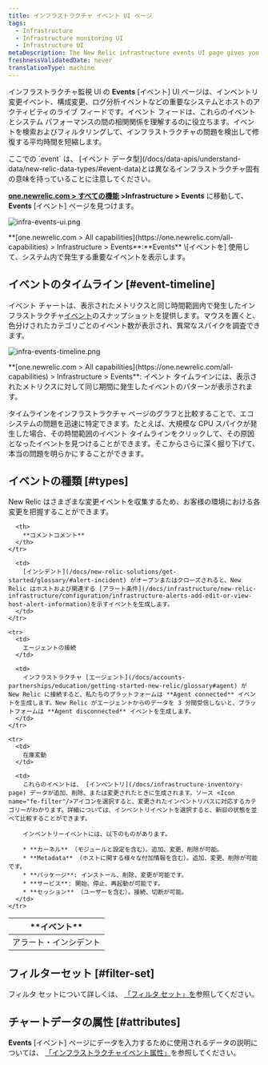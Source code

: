 ```yaml
---
title: インフラストラクチャ イベント UI ページ
tags:
  - Infrastructure
  - Infrastructure monitoring UI
  - Infrastructure UI
metaDescription: The New Relic infrastructure events UI page gives you a unified timeline of important changes and events in your architecture.
freshnessValidatedDate: never
translationType: machine
---
```




インフラストラクチャ監視 UI の **Events** \[イベント] UI ページは、インベントリ変更イベント、構成変更、ログ分析イベントなどの重要なシステムとホストのアクティビティのライブ フィードです。イベント フィードは、これらのイベントとシステム パフォーマンスの間の相関関係を理解するのに役立ちます。イベントを検索およびフィルタリングして、インフラストラクチャの問題を検出して修復する平均時間を短縮します。

<Callout variant="tip">
  ここでの `event` は、 [イベント データ型](/docs/data-apis/understand-data/new-relic-data-types/#event-data)とは異なるインフラストラクチャ固有の意味を持っていることに注意してください。
</Callout>

**[one.newrelic.com > すべての機能](https://one.newrelic.com/all-capabilities) >Infrastructure > Events** に移動して、 **Events** \[イベント] ページを見つけます。

<img
  title="infra-events-ui.png"
  alt="infra-events-ui.png"
  src={infrastructureEvents}
/>

<figcaption>
  **[one.newrelic.com > All capabilities](https://one.newrelic.com/all-capabilities) > Infrastructure > Events**:**Events** \[イベントを] 使用して、システム内で発生する重要なイベントを表示します。
</figcaption>

## イベントのタイムライン [#event-timeline]

イベント チャートは、表示されたメトリクスと同じ時間範囲内で発生したインフラストラクチャ[イベント](/docs/infrastructure/new-relic-infrastructure/infrastructure-ui-pages/infrastructure-events-page)のスナップショットを提供します。マウスを置くと、色分けされたカテゴリごとのイベント数が表示され、異常なスパイクを調査できます。

<img
  title="infra-events-timeline.png"
  alt="infra-events-timeline.png"
  src={infrastructureEventsTimeline}
/>

<figcaption>
  **[one.newrelic.com > All capabilities](https://one.newrelic.com/all-capabilities) > Infrastructure > Events**: イベント タイムラインには、表示されたメトリクスに対して同じ期間に発生したイベントのパターンが表示されます。
</figcaption>

タイムラインをインフラストラクチャ ページのグラフと比較することで、エコシステムの問題を迅速に特定できます。たとえば、大規模な CPU スパイクが発生した場合、その時間範囲のイベント タイムラインをクリックして、その原因となったイベントを見つけることができます。そこからさらに深く掘り下げて、本当の問題を明らかにすることができます。

## イベントの種類 [#types]

New Relic はさまざまな変更イベントを収集するため、お客様の環境における各変更を把握することができます。

<table>
  <thead>
    <tr>
      <th style={{ width: "200px" }}>
        **イベント**
      </th>

      <th>
        **コメントコメント**
      </th>
    </tr>
  </thead>

  <tbody>
    <tr>
      <td>
        アラート・インシデント
      </td>

      <td>
        [インシデント](/docs/new-relic-solutions/get-started/glossary/#alert-incident) がオープンまたはクローズされると、New Relic はホストおよび関連する [アラート条件](/docs/infrastructure/new-relic-infrastructure/configuration/infrastructure-alerts-add-edit-or-view-host-alert-information)を示すイベントを生成します。
      </td>
    </tr>

    <tr>
      <td>
        エージェントの接続
      </td>

      <td>
        インフラストラクチャ [エージェント](/docs/accounts-partnerships/education/getting-started-new-relic/glossary#agent) が New Relic に接続すると、私たちのプラットフォームは **Agent connected** イベントを生成します。New Relic がエージェントからのデータを 3 分間受信しないと、プラットフォームは **Agent disconnected** イベントを生成します。
      </td>
    </tr>

    <tr>
      <td>
        在庫変動
      </td>

      <td>
        これらのイベントは、 [インベントリ](/docs/infrastructure-inventory-page) データが追加、削除、または変更されたときに生成されます。ソース <Icon name="fe-filter"/>アイコンを選択すると、変更されたインベントリパスに対応するカテゴリーがわかります。詳細については、インベントリイベントを選択すると、新旧の状態を並べて比較することができます。

        インベントリーイベントには、以下のものがあります。

        * **カーネル** （モジュールと設定を含む）。追加、変更、削除が可能。
        * **Metadata** （ホストに関する様々な付加情報を含む）。追加、変更、削除が可能です。
        * **パッケージ**: インストール、削除、変更が可能です。
        * **サービス**: 開始、停止、再起動が可能です。
        * **セッション** （ユーザーを含む）。接続、切断が可能。
      </td>
    </tr>
  </tbody>
</table>

## フィルターセット [#filter-set]

フィルタ セットについて詳しくは、 [「フィルタ セット」を](/docs/infrastructure/infrastructure-ui-pages/infrastructure-inventory-page-search-your-entire-infrastructure#filter-sets)参照してください。

## チャートデータの属性 [#attributes]

**Events** \[イベント] ページにデータを入力するために使用されるデータの説明については、 [「インフラストラクチャイベント属性」](/attribute-dictionary/?event=InfrastructureEvent)を参照してください。